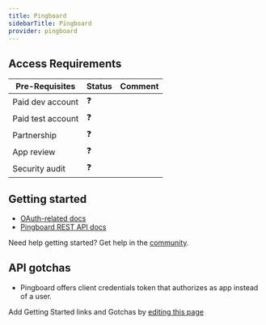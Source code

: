 ```yaml
---
title: Pingboard
sidebarTitle: Pingboard
provider: pingboard
---
```



<Overview />
<PreBuiltTooling provider={providers[pageMetadata.provider]} />
<PreBuiltUseCases />

## Access Requirements
| Pre-Requisites | Status | Comment|
| - | - | - |
| Paid dev account | ❓ |  |
| Paid test account | ❓ |  |
| Partnership | ❓ | |
| App review | ❓ |  |
| Security audit | ❓ | |



## Getting started

-   [OAuth-related docs](https://pingboard.docs.apiary.io/#reference/authentication/client-credentials-flow/client-credentials-flow)
-   [Pingboard REST API docs](https://pingboard.docs.apiary.io)

<Tip>Need help getting started? Get help in the [community](https://nango.dev/slack).</Tip>

## API gotchas

-   Pingboard offers client credentials token that authorizes as app instead of a user.

<Note>Add Getting Started links and Gotchas by [editing this page](https://github.com/nangohq/nango/tree/master/docs-v2/integrations/all/pingboard.mdx)</Note>
